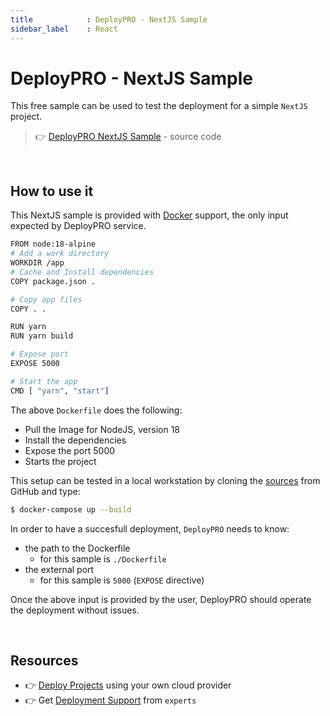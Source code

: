 ```yaml
---
title            : DeployPRO - NextJS Sample 
sidebar_label    : React
---
```


# DeployPRO - NextJS Sample

This free sample can be used to test the deployment for a simple `NextJS` project. 

> 👉 [DeployPRO NextJS Sample](https://github.com/app-generator/deploypro-nextjs) - source code

<br />

## How to use it

This NextJS sample is provided with [Docker](https://github.com/app-generator/deploypro-nextjs/blob/main/Dockerfile) support, the only input expected by DeployPRO service. 

```bash
FROM node:18-alpine
# Add a work directory
WORKDIR /app
# Cache and Install dependencies
COPY package.json .

# Copy app files
COPY . .

RUN yarn
RUN yarn build 

# Expose port
EXPOSE 5000

# Start the app
CMD [ "yarn", "start"]
```

The above `Dockerfile` does the following: 

- Pull the Image for NodeJS, version 18
- Install the dependencies 
- Expose the port 5000
- Starts the project  

This setup can be tested in a local workstation by cloning the [sources](https://github.com/app-generator/deploypro-nextjs) from GitHub and type:

```bash
$ docker-compose up --build
```

In order to have a succesfull deployment, `DeployPRO` needs to know:

- the path to the Dockerfile
  - for this sample is `./Dockerfile`
- the external port
  - for this sample is `5000` (`EXPOSE` directive)

Once the above input is provided by the user, DeployPRO should operate the deployment without issues. 

<br />

## Resources

- 👉 [Deploy Projects](https://deploypro.dev/) using your own cloud provider
- 👉 Get [Deployment Support](https://deploypro.dev/support/) from `experts` 
